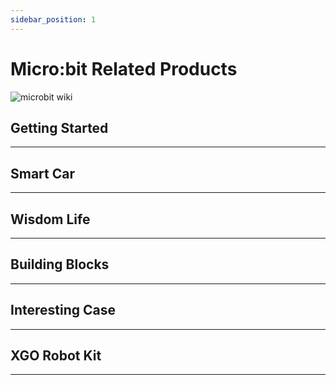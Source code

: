 ```yaml
---
sidebar_position: 1
---
```



# Micro:bit Related Products

![microbit wiki](https://wiki-media-ef.oss-cn-hongkong.aliyuncs.com/i18n/en/docusaurus-plugin-content-docs/current/microbit/images/microbit-wiki.png)

## Getting Started

---

<cardbox>
  <card
    href="./getting-started/microbit-smart-coding-kit/"
    title="Smart Coding Kit"
    description="Elecfreaks Smart Coding Kit is a wearable device based on micro:bit button cell extension baord Pro, a DIY micro:bit watch can be easily made with a simple installing method."
    img={'https://wiki-media-ef.oss-cn-hongkong.aliyuncs.com/i18n/en/docusaurus-plugin-content-docs/current/microbit/getting-started/microbit-smart-coding-kit/images/smart-coding-kit-icon.png'}
  />
  <card
    href="./getting-started/microbit-basic-kit/"
    title="Basic Kit"
    description="ELECFREAKS micro:bit basic kit is an entry-level kit. We carefully select 5 most common electric bricks, which can be easily connected to micro:bit via basic:bit. This kit can help students learn how to build their micro:bit projects quickly. And these electric bricks can be driven by Makecode defaulted blocks directly. You don't have to add any extra package. It is helpful for students to understand the usage of electric bricks from its principle."
    img={'https://wiki-media-ef.oss-cn-hongkong.aliyuncs.com/i18n/en/docusaurus-plugin-content-docs/current/microbit/getting-started/microbit-basic-kit/images/basic-kit-icon.png'}
  />
  <card
    href="./getting-started/microbit-tinker-kit/"
    title="Tinker Kit"
    description="ElecFreaks Micro:bit Tinker Kit is a set of Micro:bit accessory that enables you to connect all kinds of modules easily without a group of messy breadboard wires."
    img={'https://wiki-media-ef.oss-cn-hongkong.aliyuncs.com/i18n/en/docusaurus-plugin-content-docs/current/microbit/getting-started/microbit-tinker-kit/images/tinker-kit-icon.png'}
  />
</cardbox>

## Smart Car
---

<cardbox>
  <card
    href="./microbit-smart-car/microbit-smart-cutebot/"
    title="Smart Cutebot"
    description="ELECFREAKS Cutebot is a rear-drive smart car driven by dual high speed motors.There are many on-board equipments on the Cutebot including ultrasonic sensor and distance sensor, two RGB LED headlights and clearance lamps on the bottom, two line-tracking probes, an active buzzer as the horn and so on! Let's drive your first smart car!"
    img={'https://wiki-media-ef.oss-cn-hongkong.aliyuncs.com/i18n/en/docusaurus-plugin-content-docs/current/microbit/microbit-smart-car/microbit-smart-cutebot/images/smart-cutebot-icon.png'}
  />
  <card
    href="./microbit-smart-car/microbit-tpbot/"
    title="Tpbot"
    description="TP Bot is a smart coding car for micro:bit. It can be regarded as a toy for its preset functions that do not need a micro:bit; it can also be used as a teaching aid at the same time, you can code it via the micro:bit or make extensions for the other modules and the Lego bricks to develop children’s imagination and creativity."
    img={'https://wiki-media-ef.oss-cn-hongkong.aliyuncs.com/i18n/en/docusaurus-plugin-content-docs/current/microbit/microbit-smart-car/microbit-tpbot/images/tpbot-icon.png'}
  />
  <card
    href="./microbit-smart-car/microbit-ringbit-car-v2/"
    title="Ringbit Car V2"
    description="The ELECFREAKS Ring:bit Car is a small DIY smart car driven by the BBC micro:bit and the ELECFREAKS Ring:bit. The Ring:bit extends the micro:bit's 3 GPIO ports and allow for different sensors and components to be easily attached to the micro:bit. A basic Ring:bit Car can be easily programmed to run autonomously, with a remote control, and even create rainbow beacons of light. Just add one of the many extensions available and your Ring:bit Car can do even more things like line and light following, obstacle avoiding, drawing and more!"
    img={'https://wiki-media-ef.oss-cn-hongkong.aliyuncs.com/i18n/en/docusaurus-plugin-content-docs/current/microbit/microbit-smart-car/microbit-ringbit-car-v2/images/ringbit-car-v2-icon.png'}
  />
  <card
    href="./microbit-smart-car/microbit-motorbit-smart-car-kit/"
    title="Motorbit Smart Car Kit"
    description="motor:bit smart car kit is a tailor-made smart car for micro:bit and motor:bit. This kit includes a micro:bit, motor:bit, sonar:bit and 2 line tracking modules. You can use this kit to DIY a micro:bit two-wheel smart car."
    img={'https://wiki-media-ef.oss-cn-hongkong.aliyuncs.com/i18n/en/docusaurus-plugin-content-docs/current/microbit/microbit-smart-car/microbit-motorbit-smart-car-kit/images/motorbit-smart-car-kit-icon.png'}
  />
</cardbox>


## Wisdom Life
---

<cardbox>
  <card
    href="./wisdom-life/microbit-smart-home-kit/"
    title="Smart Home Kit"
    description="Smart home Kit is a product about smart home project based on micro:bit which is developed by ELECFREAK. We selected executed components commonly used at home as TMP36 temperature sensor, sound sensor, crash sensor, servo, motor. You can build scene like windowsill, wardrobe and fish tank, create yourself smart sweet home and programming to intelligently driving them using micro:bit. Smart home is what makes life more practical and playing with it is what makes life more interesting."
    img={'https://wiki-media-ef.oss-cn-hongkong.aliyuncs.com/i18n/en/docusaurus-plugin-content-docs/current/microbit/wisdom-life/microbit-smart-home-kit/images/smart-home-kit-icon.png'}
  />
  <card
    href="./wisdom-life/microbit-smart-science-iot-kit/"
    title="Smart Science Iot Kit"
    description="ELECFREAKS Smart Science IoT Kit is developed based on loT:Bit,a new breakout board compatible with science sensors such as theultrasonic sensor, dust sensor, light sensor and water level sensor,.including RTC Timing and WIFI module. You can gather data via thesensors and send data to the cloud with more stable and accuratedata analysis."
    img={'https://wiki-media-ef.oss-cn-hongkong.aliyuncs.com/i18n/en/docusaurus-plugin-content-docs/current/microbit/wisdom-life/microbit-smart-science-iot-kit/images/smart-science-iot-kit-icon.png'}
  />
  <card
    href="./wisdom-life/microbit-smart-agriculture-kit/"
    title="Smart Agriculture Kit"
    description="The micro:bit Smart Agriculture Kit has a well-selection of IoT:bit, DS18B20 temperature sensor, soil moisture sensor, water level sensor, PIR sensor, servos and etc., we could use it to build such themes as the smart insects repelling machine, the ecological greenhouse, the fish pond water level monitoring device and more, from which we can learn the modern agriculture and program and explore more possibilities to apply the information technology in agriculture."
    img={'https://wiki-media-ef.oss-cn-hongkong.aliyuncs.com/i18n/en/docusaurus-plugin-content-docs/current/microbit/wisdom-life/microbit-smart-agriculture-kit/images/smart-agriculture-kit-icon.png'}
  />
  <card
    href="./wisdom-life/microbit-smart-city-kit/"
    title="Smart City Kit"
    description="The Smart City Kit has a well-selection of IoT:bit, DHT11 sensor, soil moisture sensor, water level sensor, sonar:bit, servos and etc., we could use it to build such themes as the smart parking lot, transportation network and river level monitoring…, we can use it to learn more about the IoT and program, and more possibilities of the future city scenes are able to be constructed via it!"
    img={'https://wiki-media-ef.oss-cn-hongkong.aliyuncs.com/i18n/en/docusaurus-plugin-content-docs/current/microbit/wisdom-life/microbit-smart-city-kit/images/smart-city-kit-icon.png'}
  />
  <card
    href="./wisdom-life/microbit-smart-health-kit/"
    title="Smart Health Kit"
    description=""
    img={'https://wiki-media-ef.oss-cn-hongkong.aliyuncs.com/i18n/en/docusaurus-plugin-content-docs/current/microbit/wisdom-life/microbit-smart-health-kit/images/smart-health-kit-icon.png'}
  />
  <card
    href="./wisdom-life/microbit-smart-greenhouse-kit/"
    title="microbit-smart-greenhouse-kit"
    description="The Smart Greenhouse Kit is designed to simulate plant growth for primary and secondary school students and help them gain an insight into the principles of modern smart farming."
    img={'https://wiki-media-ef.oss-cn-hongkong.aliyuncs.com/docs/microbit/wisdom-life/microbit-smart-greenhouse-kit/images/microbit-smart-greenhouse-kit-icon.png'}
  />
</cardbox>

## Building Blocks
---

<cardbox>
  <card
    href="./building-blocks/nezha-inventors-kit/"
    title="Nezha Inventors Kit"
    description="Based on Planet X sensors, Nezha Inventor's Kit is designed for BBC micro:bit. It contains multiple sensors and modules including LED, trimpot, soil moisture sensor, ultrasonic sensor, crash sensor, line-tracking sensor, etc., and also with over 400 pieces of bricks. We've built over 36 cases with this kit aiming to cultivate and inspire kids' creativity and imagination."
    img={'https://wiki-media-ef.oss-cn-hongkong.aliyuncs.com/i18n/en/docusaurus-plugin-content-docs/current/microbit/building-blocks/nezha-inventors-kit/images/48-in-1-nezha-inventors-kit-icon.png'}
  />
  <card
    href="./building-blocks/wonder-building-kit/"
    title="Wonder Building Kit"
    description=""
    img={'https://wiki-media-ef.oss-cn-hongkong.aliyuncs.com/i18n/en/docusaurus-plugin-content-docs/current/microbit/building-blocks/wonder-building-kit/images/32-in-1-wonder-building-kit-icon.png'}
  />
  <card
    href="./building-blocks/microbit-wonder-rugged-car/"
    title="Wonder Rugged Car"
    description="The Wonder Rugged Kit for micro:bit is a car that can move in all directions based on Wukong Breakout board.The mecanum wheels in 8CM diameter make it possible to move in all directions and drift to left or right easily with a wild outlook. The AWD provides continuous strong power and each wheel can be programmed."
    img={'https://wiki-media-ef.oss-cn-hongkong.aliyuncs.com/i18n/en/docusaurus-plugin-content-docs/current/microbit/microbit-smart-car/microbit-wonder-rugged-car/images/wonder-rugged-car-icon.png'}
  />
  <card
    href="./building-blocks/ringbit-bricks-pack/"
    title="Ringbit Bricks Pack"
    description="Based on the Ring:bit V2 from Elecfreaks, the micro:bit Ring:bit Bricks Pack contains 360 degrees servos, the LED strips and almost 200 pieces bricks. Together with the well-designed assembly instructions and courses, it makes the kids learn the coding easily as well as how to build blocks in an interesting way. Let's start building our kits with the tips!"
    img={'https://wiki-media-ef.oss-cn-hongkong.aliyuncs.com/i18n/en/docusaurus-plugin-content-docs/current/microbit/building-blocks/ringbit-bricks-pack/images/6-in-1-ringbit-bricks-pack-icon.png'}
  />
  <card
    href="./building-blocks/microbit-space-science-kit/"
    title="micro:bit Space Science Kit"
    description="micro:bit Space Science Kit is a STEAM education kit designed specifically for primary and secondary school students. With the Nezha Multi functional Expansion Box V2 as the core, it is equipped with planetary series intelligent motors and various planetary sensors. Combined with a lunar landing map and rich building block structural components, it allows children to easily master aviation science and stimulate their enthusiasm for scientific exploration through hands-on construction and lunar landing challenges."
    img={'https://wiki-media-ef.oss-cn-hongkong.aliyuncs.com/docs/microbit/building-blocks/microbit-space-science-kit/images/microbit-space-science-kit-introduction-icon.png'}
  />
</cardbox>

## Interesting Case
---

<cardbox>
  <card
    href="./microbit/interesting-case/magic-wand-kit/"
    title="Magic Wand Kit"
    description=""
    img={'https://wiki-media-ef.oss-cn-hongkong.aliyuncs.com/i18n/en/docusaurus-plugin-content-docs/current/microbit/interesting-case/magic-wand-kit/images/magic-wand-kit-icon.png'}
  />
  <card
    href="./microbit/interesting-case/straw-manipulator/"
    title="Straw Manipulator"
    description=""
    img={'https://wiki-media-ef.oss-cn-hongkong.aliyuncs.com/i18n/en/docusaurus-plugin-content-docs/current/microbit/interesting-case/straw-manipulator/images/straw-manipulator-icon.png'}
  />
  <card
    href="./interesting-case/microbit-starter-kit/"
    title="Starter Kit"
    description="ElecFreaks Micro:bit Starter Kit is designed for people who is at the door step of learning electric circuit and programming knowledge. The kit has provided some basic electronic components like LED, button, buzzer, temperature sensor, steering engine and motor etc. Micro:bit Starter Kit can help you enter a wonderful of electronic world."
    img={'https://wiki-media-ef.oss-cn-hongkong.aliyuncs.com/i18n/en/docusaurus-plugin-content-docs/current/microbit/circuit-design/microbit-starter-kit/images/starter-kit-icon.png'}
  />
  <card
    href="./interesting-case/microbit-experiment-box-kit/"
    title="Experiment Box Kit"
    description="The Elecfreaks Experimental Box is a brand new teaching aid developed by ELECFREAKS. We included traditional components such as the temperature sensor, photocell, servo, motor and LEDs. But we also added electronic components such as the MOSFET transistor, different values of resistors, and a trimpot to combine circuit design with programming."
    img={'https://wiki-media-ef.oss-cn-hongkong.aliyuncs.com/i18n/en/docusaurus-plugin-content-docs/current/microbit/circuit-design/microbit-experiment-box-kit/images/experiment-box-kit-icon.png'}
  />
</cardbox>

## XGO Robot Kit
---

<cardbox>
  <card
    href="./robot/xgo-robot-kit/"
    title="XGO Robot Kit"
    description="micro:bit XGO robot is an AI dog robot with 12 DOFs designed for the artificial intelligence education for teenagers. It supports omni-movement and is able to perform as a real pet dog. Students are able to get a good understanding of AI technology from the learning of the mechanism, the electronic knowledge, programming and the AI while playing it."
    img={'https://wiki-media-ef.oss-cn-hongkong.aliyuncs.com/i18n/en/docusaurus-plugin-content-docs/current/microbit/robot/xgo-robot-kit/images/xgo-robot-kit-icon.png'}
  />
  <card
    href="./robot/xgo-robot-kit-v2/"
    title="XGO Robot Kit V2"
    description="XGO Robot Kit V2 is a 15-degree-of-freedom desktop-level Al quadruped robot dog. The XGO Robot Kit V2 is equipped with a robotic arm and end jaws for flexible gripping and carrying of objects. XGO Robot Kit V2 adopts 2.3KG.CM bus serial servo as the joint, which can realize omnidirectional movement, six-dimensional posture control, posture stabilization, multiple motion gait and clamping tasks, and is equipped with IMU, joint position sensor and The internal IMU, joint position sensor and current sensor feedback its own attitude and joint angle and torque for internal algorithm and secondary development. The XGO Robot Kit V2 supports both graphical programming and Python code programming. This makes it the ideal machine for learning, teaching and research."
    img={'https://wiki-media-ef.oss-cn-hongkong.aliyuncs.com/i18n/en/docusaurus-plugin-content-docs/current/microbit/robot/xgo-robot-kit-v2/images/xgo-robot-kit-v2-icon.png'}
  />
  <card
    href="./robot/xgo-rider-kit/"
    title="XGO Rider Kit"
    description="micro:bit XGO-Rider is a programmable bipedal robot designed for education and entertainment. It uses 4.5KG.CM all-metal magnetic encoding bus serial port servo as joints and FOC wheel hub integrated motor as drive, which can achieve 360° full-range flexible movement, stable posture control and a variety of complex movements. The internal IMU sensor ensures the adaptability and stability of the robot when facing different terrains. micro:bit XGO-Rider supports MakeCode graphical programming, and opens the underlying serial port protocol and Python interface to facilitate users to carry out secondary development. Through the XGO mobile APP, users can easily remotely control XGO-Rider via Bluetooth and explore unlimited possibilities. It is an ideal partner for exploring programming and robotics technology."
    img={'https://wiki-media-ef.oss-cn-hongkong.aliyuncs.com/docs/microbit/robot/xgo-rider-kit/images/xgo-rider-kit-icon.png'}
  />
</cardbox>
